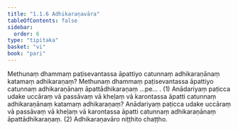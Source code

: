```yaml
---
title: "1.1.6 Adhikaraṇavāra"
tableOfContents: false
sidebar:
  order: 6
type: "tipitaka"
basket: "vi"
book: "pari"
---
```



<DynamicBreadcrumb />

<Division number="185" book="pari" bookNo="5" page="81">

<Paragraph number="582" book="pari">
Methunaṃ dhammaṃ paṭisevantassa āpattiyo catunnaṃ adhikaraṇānaṃ katamaṃ adhikaraṇaṃ? Methunaṃ dhammaṃ paṭisevantassa āpattiyo catunnaṃ adhikaraṇānaṃ āpattādhikaraṇaṃ …pe… . (1)
</Paragraph>

<Paragraph number="583" book="pari">
Anādariyaṃ paṭicca udake uccāraṃ vā passāvaṃ vā kheḷaṃ vā karontassa āpatti catunnaṃ adhikaraṇānaṃ katamaṃ adhikaraṇaṃ? Anādariyaṃ paṭicca udake uccāraṃ vā passāvaṃ vā kheḷaṃ vā karontassa āpatti catunnaṃ adhikaraṇānaṃ āpattādhikaraṇaṃ. (2)

</Paragraph>
</Division>

<Paragraph number="584" type="center" book="pari">
Adhikaraṇavāro niṭṭhito chaṭṭho.
</Paragraph>